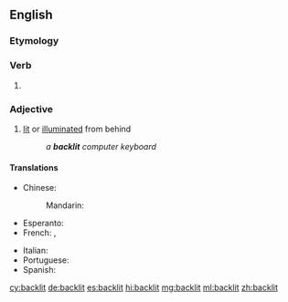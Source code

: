 ==English==

===Etymology===
{{compound|en|back|lit}}

===Verb===
{{head|en|verb form}}

# {{en-past of|backlight}}

===Adjective===
{{en-adj}}

# [[lit]] or [[illuminated]] from behind
#: ''a '''backlit''' computer keyboard''

====Translations====
{{trans-top|Illuminated from behind}}
* Chinese:
*: Mandarin: {{t-needed|cmn}}
* Esperanto: {{t-needed|eo}}
* French: {{t+|fr|rétro-éclairé}}, {{t|fr|éclairé par derrière}}
{{trans-mid}}
* Italian: {{t|it|illuminato dal di dietro}}
* Portuguese: {{t|pt|retroiluminado}}
* Spanish: {{t+|es|retroiluminado}}
{{trans-bottom}}

[[cy:backlit]]
[[de:backlit]]
[[es:backlit]]
[[hi:backlit]]
[[mg:backlit]]
[[ml:backlit]]
[[zh:backlit]]